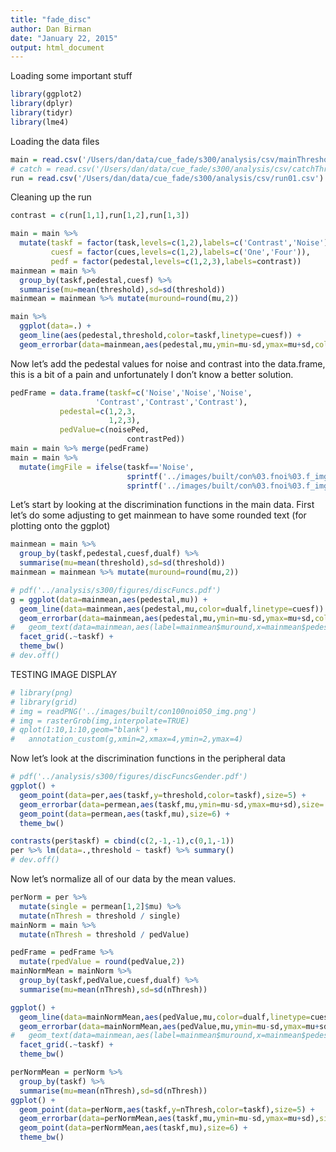 ```yaml
---
title: "fade_disc"
author: Dan Birman
date: "January 22, 2015"
output: html_document
---
```


Loading some important stuff

```r
library(ggplot2)
library(dplyr)
library(tidyr)
library(lme4)
```

Loading the data files

```r
main = read.csv('/Users/dan/data/cue_fade/s300/analysis/csv/mainThresholds.csv')
# catch = read.csv('/Users/dan/data/cue_fade/s300/analysis/csv/catchThresholds.csv')
run = read.csv('/Users/dan/data/cue_fade/s300/analysis/csv/run01.csv')
```

Cleaning up the run

```r
contrast = c(run[1,1],run[1,2],run[1,3])
```

```r
main = main %>%
  mutate(taskf = factor(task,levels=c(1,2),labels=c('Contrast','Noise')),
         cuesf = factor(cues,levels=c(1,2),labels=c('One','Four')),
         pedf = factor(pedestal,levels=c(1,2,3),labels=contrast))
mainmean = main %>% 
  group_by(taskf,pedestal,cuesf) %>% 
  summarise(mu=mean(threshold),sd=sd(threshold))
mainmean = mainmean %>% mutate(muround=round(mu,2))
```

```r
main %>%
  ggplot(data=.) +
  geom_line(aes(pedestal,threshold,color=taskf,linetype=cuesf)) +
  geom_errorbar(data=mainmean,aes(pedestal,mu,ymin=mu-sd,ymax=mu+sd,color=taskf,linetype=cuesf))
```




Now let's add the pedestal values for noise and contrast into the data.frame, this is a bit of a pain and unfortunately I don't know a better solution.
```r
pedFrame = data.frame(taskf=c('Noise','Noise','Noise',
                   'Contrast','Contrast','Contrast'),
           pedestal=c(1,2,3,
                      1,2,3),
           pedValue=c(noisePed,
                          contrastPed))
main = main %>% merge(pedFrame)
main = main %>%
  mutate(imgFile = ifelse(taskf=='Noise',
                          sprintf('../images/built/con%03.fnoi%03.f_img.png',50,(threshold+pedValue)*100),
                          sprintf('../images/built/con%03.fnoi%03.f_img.png',(threshold+pedValue)*100,50)))
```


Let's start by looking at the discrimination functions in the main data. First let's do some adjusting to get mainmean to have some rounded text (for plotting onto the ggplot)

```r
mainmean = main %>% 
  group_by(taskf,pedestal,cuesf,dualf) %>% 
  summarise(mu=mean(threshold),sd=sd(threshold))
mainmean = mainmean %>% mutate(muround=round(mu,2))
```


```r
# pdf('../analysis/s300/figures/discFuncs.pdf')
g = ggplot(data=mainmean,aes(pedestal,mu)) +
  geom_line(data=mainmean,aes(pedestal,mu,color=dualf,linetype=cuesf)) +
  geom_errorbar(data=mainmean,aes(pedestal,mu,ymin=mu-sd,ymax=mu+sd,color=dualf,linetype=cuesf),width=.1) +
#   geom_text(data=mainmean,aes(label=mainmean$muround,x=mainmean$pedestal+.2,y=mainmean$mu)) +
  facet_grid(.~taskf) +
  theme_bw()
# dev.off()
```

TESTING IMAGE DISPLAY
```r
# library(png)
# library(grid)
# img = readPNG('../images/built/con100noi050_img.png')
# img = rasterGrob(img,interpolate=TRUE)
# qplot(1:10,1:10,geom="blank") +
#   annotation_custom(g,xmin=2,xmax=4,ymin=2,ymax=4)
```

Now let's look at the discrimination functions in the peripheral data

```r
# pdf('../analysis/s300/figures/discFuncsGender.pdf')
ggplot() +
  geom_point(data=per,aes(taskf,y=threshold,color=taskf),size=5) +
  geom_errorbar(data=permean,aes(taskf,mu,ymin=mu-sd,ymax=mu+sd),size=.5,width=.3) +
  geom_point(data=permean,aes(taskf,mu),size=6) +
  theme_bw()

contrasts(per$taskf) = cbind(c(2,-1,-1),c(0,1,-1))
per %>% lm(data=.,threshold ~ taskf) %>% summary()
# dev.off()
```

Now let's normalize all of our data by the mean values.

```r
perNorm = per %>%
  mutate(single = permean[1,2]$mu) %>%
  mutate(nThresh = threshold / single)
mainNorm = main %>%
  mutate(nThresh = threshold / pedValue)
```

```r
pedFrame = pedFrame %>%
  mutate(rpedValue = round(pedValue,2))
mainNormMean = mainNorm %>%
  group_by(taskf,pedValue,cuesf,dualf) %>% 
  summarise(mu=mean(nThresh),sd=sd(nThresh))
```

```r
ggplot() +
  geom_line(data=mainNormMean,aes(pedValue,mu,color=dualf,linetype=cuesf)) +
  geom_errorbar(data=mainNormMean,aes(pedValue,mu,ymin=mu-sd,ymax=mu+sd,color=dualf,linetype=cuesf),width=.03) +
#   geom_text(data=mainmean,aes(label=mainmean$muround,x=mainmean$pedestal+.2,y=mainmean$mu)) +
  facet_grid(.~taskf) +
  theme_bw()
```

```r
perNormMean = perNorm %>%
  group_by(taskf) %>%
  summarise(mu=mean(nThresh),sd=sd(nThresh))
ggplot() +
  geom_point(data=perNorm,aes(taskf,y=nThresh,color=taskf),size=5) +
  geom_errorbar(data=perNormMean,aes(taskf,mu,ymin=mu-sd,ymax=mu+sd),size=.5,width=.3) +
  geom_point(data=perNormMean,aes(taskf,mu),size=6) +
  theme_bw()
```
